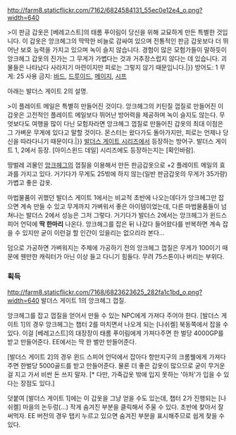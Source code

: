 http://farm8.staticflickr.com/7162/6824584131_55ec0e12e4_o.png?width=640

>이 판금 갑옷은 [베레고스트]의 태롬 푸이림이 당신을 위해 교묘하게 만든 특별한 것입니다. 이 갑옷은 앙크헤그의 딱딱한 비늘로 감싸여 있으며 전통적인 판금 갑옷보다 더 뛰어난 보호 능력을 가지고 있으며 녹이 슬지 않습니다. 경험이 많은 모험가들이 말하듯이 앙크헤그 갑옷의 진가는 그 무게가 가볍다는 것과 거추장스럽지 않다는 데 있습니다. 괴물들은 나타났다 사라지기 마련이지만 피로는 그렇지 않기 때문입니다.|}}
방어도: 1
무게: 25
사용 금지: [[바드(던전 앤 드래곤 시리즈)|바드]], [[드루이드(던전 앤 드래곤 시리즈)|드루이드]], [[위저드(던전 앤 드래곤 시리즈)|메이지]], [[로그(던전 앤 드래곤 시리즈)|시프]]

아래는 발더스 게이트 2의 설명.

>이 플레이트 메일은 특별히 만들어진 것이다. 앙크헤그의 키틴질 껍질로 만들어진 이 갑옷은 고전적인 플레이트 메일보다 뛰어난 방어력을 제공하며 녹이 슬지도 않는다. 무엇보다도 여행을 많이 다닌 모험자라면 앙크헤그 껍질로 만들어진 갑옷의 최대 이점은 그 가벼운 무게에 있다고 말할 것이다. 몬스터는 왔다가도 돌아가지만, 피로는 언제나 당신을 따라다니기 때문이다.|}}
[[발더스 게이트 시리즈]]에서 등장하는 방어구. 발더스 게이트 1, 2에서 등장. [아이스윈드 데일] 시리즈에도 등장하는지는 [확인바람].

땅벌레 괴물인 [[앙크헤그]]의 껍질을 이용해서 만든 판금갑옷으로 +2 플레이트 메일의 효과를 가지고 있다. 거기다가 무게도 25밖에 하지 않는(일반 판금갑옷의 무게가 35가량) 가볍고 좋은 갑옷.

마법물품이 귀했던 발더스 게이트 1에서는 비교적 초반에 나오는데다가 앙크헤그만 잡으면 계속 만들 수 있고 무게까지 가벼워서 좋은 아이템이었는데, 다른 마법물품들이 넘쳐나는 발더스 2에서 성능은 그저 그렇다. 거기다가 발더스 2에서는 앙크헤그가 윈드스피어 언덕에 '''딱 한마리''' 나온다. 앙크헤그를 잡은 뒤 나갔다 들어왔다를 반복하면 계속 잡을 수 있지만 굳이 이런걸 할 인간이 있을리는 없으리라 본다...

덤으로 가공하면 가벼워지는 주제에 가공하기 전의 앙크헤그 껍질은 무게가 100이기 때문에 웬만한 캐릭터가 아닌 이상 들고 다니기 힘들다. 무려 75스톤이나 버리는 부위다.

=== 획득 ===
http://farm8.staticflickr.com/7168/6823623625_282fa1c1bd_o.png?width=640
발더스 게이트 1의 앙크헤그 껍질.

앙크헤그를 잡고 껍질을 얻어서 만들 수 있는 NPC에게 가져다 주어야 한다. [발더스 게이트 1]의 경우 앙크헤그는 챕터 2를 마치면서 나오게 되는 [나쉬켈] 북동쪽에서 잡을 수 있다. 이걸 [베레고스트]의 대장장이 태롬 푸이림에게 가져다주면 한 벌당 4000GP를 받고 만들어준다. EE에서는 딱 한 벌만 만들어준다.

[발더스 게이트 2]의 경우 윈드 스피어 언덕에서 잡아다 항만지구의 크롬웰에게 가져다 주면 한벌당 5000골드를 받고 만들어준다. 물론 더 좋은 갑옷이 많으므로 굳이 무거운 걸 지고 가서 비싼 돈 쓰지 말자. [* 다만, 가죽갑옷 밖에 입지 못하는 '아처'가 입을 수 있다는 장점도 있다.]

덧붙여 [발더스 게이트 1]에는 이 갑옷을 그냥 얻을 수도 있는데, 챕터 2가 진행되는 [나쉬켈] 마을의 논두렁(...) 작게 숨겨진 부분을 클릭해서 주울 수 있다. 초반에 찾아서 잘 써먹자. EE 버전의 경우 탭키 누르고 있으면 숨겨진 부분을 표시해주므로 쉽게 찾을 수 있다.
